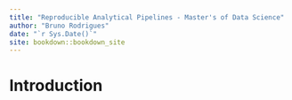 ```yaml
--- 
title: "Reproducible Analytical Pipelines - Master's of Data Science"
author: "Bruno Rodrigues"
date: "`r Sys.Date()`"
site: bookdown::bookdown_site
---
```


# Introduction

